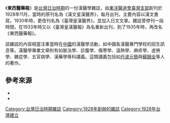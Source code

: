 《'''東西醫藥報'''》是[[台灣|台灣]][[台灣日治時期|日治時期]]的一份漢醫學雜誌，由[[東洋醫道會臺灣支部|東洋醫道會臺灣支部]]創刊於1928年11月，當時的原刊名為《漢文皇漢醫界》，每月出刊，主要內容以漢文書寫。1930年時，更改刊名為《臺灣皇漢醫界》，並加入日文文章。雜誌曾停刊一段時間，在1933年時又以《臺灣皇漢醫報》為名重新出刊，到了1935年時，再改名《東西醫藥報》。

該雜誌的內容相當注重當時在[[中國|中國]]的漢醫學活動，如中國各漢醫專門學校的招生訊息等。漢醫學專業文章則有如脈法學、診腹學、傷寒學、溫熱學、麻疹學、虛勞學、雜症學、五官病學、漢藥學等科講義。這類講義包括如[[丹波元簡|丹波元簡]]與[[蘇錦全|蘇錦全]]等人的著作。

== 參考來源 ==
* {{cite thesis|author=周珮琪|title=日治時期臺灣的中醫研究|degree=博士|year= 2010|publisher=中國醫藥大學}}
* {{cite journal|title=臺灣雜誌興亡史 (六)|author=裏川大無|journal=臺灣時報|date=1935年7月}}

{{tw-stub}}

[[Category:台灣日治時期雜誌|Category:台灣日治時期雜誌]]
[[Category:1928年創辦的雜誌|Category:1928年創辦的雜誌]]
[[Category:1928年台灣建立|Category:1928年台灣建立]]